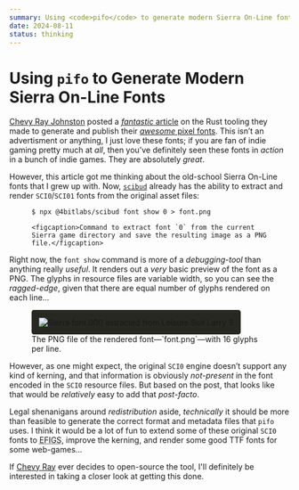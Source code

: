 ```yaml
---
summary: Using <code>pifo</code> to generate modern Sierra On-Line fonts
date: 2024-08-11
status: thinking
---
```



# Using <code>pifo</code> to Generate Modern Sierra On-Line Fonts

[Chevy Ray Johnston][chevyray] posted a [_fantastic_ article](https://chevyray.dev/blog/creating-175-fonts/) on the Rust tooling they made to generate and publish their [_awesome_ pixel fonts](https://chevyray.itch.io/). This isn&rsquo;t an advertisment or anything, I just love these fonts; if you are fan of indie gaming pretty much at _all_, then you&rsquo;ve definitely seen these fonts in _action_ in a bunch of indie games. They are absolutely _great_.

However, this article got me thinking about the old-school Sierra On-Line fonts that I grew up with. Now, [`scibud`](https://www.npmjs.com/package/@4bitlabs/scibud) already has the ability to extract and render `SCI0`/`SCI01` fonts from the original asset files:

<figure>

```console
$ npx @4bitlabs/scibud font show 0 > font.png
```

    <figcaption>Command to extract font `0` from the current Sierra game directory and save the resulting image as a PNG file.</figcaption>
</figure>

Right now, the `font show` command is more of a _debugging-tool_ than anything really _useful_. It renders out a _very_ basic preview of the font as a PNG. The glyphs in resource files are variable width, so you can see the _ragged-edge_, given that there are equal number of glyphs rendered on each line&hellip;

<figure>
  <Image
    src={sierraFont000}
    style="background-color: #272822; padding: 1.5ch; border-radius: 0.5ch"
    inferSize
    alt="Sierra font.000 extracted from Leisure Suit Larry 3"
  />
  <figcaption>The PNG file of the rendered font&mdash;`font.png`&mdash;with 16 glyphs per line.</figcaption>
</figure>

However, as one might expect, the original `SCI0` engine doesn&rsquo;t support any kind of kerning, and that information is obviously _not-present_ in the font encoded in the `SCI0` resource files. But based on the post, that looks like that would be _relatively_ easy to add that _post-facto_.

Legal shenanigans around _redistribution_ aside, _technically_ it should be more than feasible to generate the correct format and metadata files that `pifo` uses. I think it would be a lot of fun to extend some of these original `SCI0` fonts to <abbr title="English, French, Italian, German, and Spanish">EFIGS</abbr>, improve the kerning, and render some good TTF fonts for some web-games&hellip;

If [Chevy Ray][chevyray] ever decides to open-source the tool, I'll definitely be interested in taking a closer look at getting this done.

[chevyray]: https://chevyray.dev/

